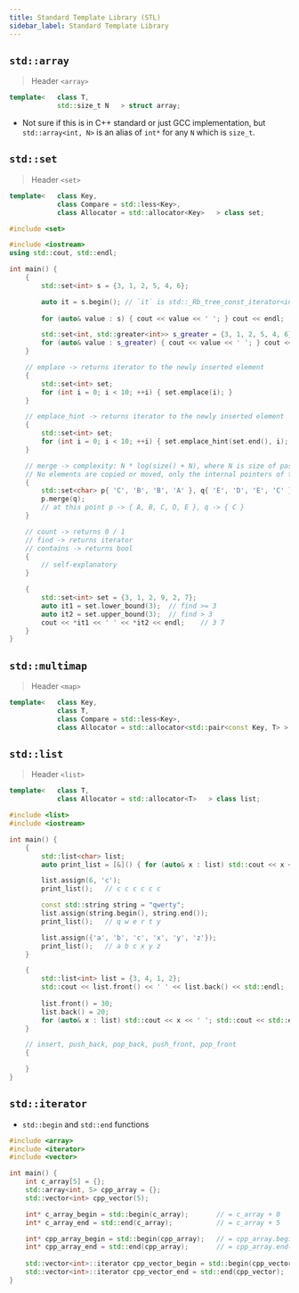 ```yaml
---
title: Standard Template Library (STL)
sidebar_label: Standard Template Library
---
```



## `std::array`
> Header `<array>`
```cpp
template<   class T,
            std::size_t N   > struct array;
```

- Not sure if this is in C++ standard or just GCC implementation, but `std::array<int, N>` is an alias of `int*` for any `N` which is `size_t`.


## `std::set`
> Header `<set>`
```cpp
template<   class Key,
            class Compare = std::less<Key>,
            class Allocator = std::allocator<Key>   > class set;
```

```cpp
#include <set>

#include <iostream>
using std::cout, std::endl;

int main() {
    {
        std::set<int> s = {3, 1, 2, 5, 4, 6};

        auto it = s.begin(); // `it` is std::_Rb_tree_const_iterator<int> in GCC
        
        for (auto& value : s) { cout << value << ' '; } cout << endl;   // 1 2 3 4 5 6

        std::set<int, std::greater<int>> s_greater = {3, 1, 2, 5, 4, 6};
        for (auto& value : s_greater) { cout << value << ' '; } cout << endl;   // 6 5 4 3 2 1
    }

    // emplace -> returns iterator to the newly inserted element
    {
        std::set<int> set;
        for (int i = 0; i < 10; ++i) { set.emplace(i); }
    }

    // emplace_hint -> returns iterator to the newly inserted element
    {
        std::set<int> set;
        for (int i = 0; i < 10; ++i) { set.emplace_hint(set.end(), i); }
    }

    // merge -> complexity: N * log(size() + N), where N is size of passed in set / multiset.
    // No elements are copied or moved, only the internal pointers of the container nodes are repointed. 
    {
        std::set<char> p{ 'C', 'B', 'B', 'A' }, q{ 'E', 'D', 'E', 'C' };
        p.merge(q);
        // at this point p -> { A, B, C, D, E }, q -> { C }
    }

    // count -> returns 0 / 1
    // find -> returns iterator
    // contains -> returns bool
    {
        // self-explanatory
    }

    {
        std::set<int> set = {3, 1, 2, 9, 2, 7};
        auto it1 = set.lower_bound(3);  // find >= 3
        auto it2 = set.upper_bound(3);  // find > 3
        cout << *it1 << ' ' << *it2 << endl;    // 3 7
    }
}
```

## `std::multimap`
> Header `<map>`
```cpp
template<   class Key,
            class T,
            class Compare = std::less<Key>,
            class Allocator = std::allocator<std::pair<const Key, T> >   > class multimap;
```

## `std::list`
> Header `<list>`
```cpp
template<   class T,
            class Allocator = std::allocator<T>   > class list;
```

```cpp
#include <list>
#include <iostream>

int main() {
    {
        std::list<char> list;
        auto print_list = [&]() { for (auto& x : list) std::cout << x << ' '; std::cout << std::endl; };

        list.assign(6, 'c');
        print_list();   // c c c c c c

        const std::string string = "qwerty";
        list.assign(string.begin(), string.end());
        print_list();   // q w e r t y

        list.assign({'a', 'b', 'c', 'x', 'y', 'z'});
        print_list();   // a b c x y z
    }

    {
        std::list<int> list = {3, 4, 1, 2};
        std::cout << list.front() << ' ' << list.back() << std::endl;           // 3 2
        
        list.front() = 30;
        list.back() = 20;
        for (auto& x : list) std::cout << x << ' '; std::cout << std::endl;     // 30 4 1 20
    }

    // insert, push_back, pop_back, push_front, pop_front
    {

    }
}
```


## `std::iterator`

- `std::begin` and `std::end` functions
```cpp
#include <array>
#include <iterator>
#include <vector>

int main() {
    int c_array[5] = {};
    std::array<int, 5> cpp_array = {};
    std::vector<int> cpp_vector(5);

    int* c_array_begin = std::begin(c_array);       // = c_array + 0
    int* c_array_end = std::end(c_array);           // = c_array + 5

    int* cpp_array_begin = std::begin(cpp_array);   // = cpp_array.begin();
    int* cpp_array_end = std::end(cpp_array);       // = cpp_array.end();
    
    std::vector<int>::iterator cpp_vector_begin = std::begin(cpp_vector); // = cpp_vector.begin();
    std::vector<int>::iterator cpp_vector_end = std::end(cpp_vector);     // = cpp_vector.end();
}
```
